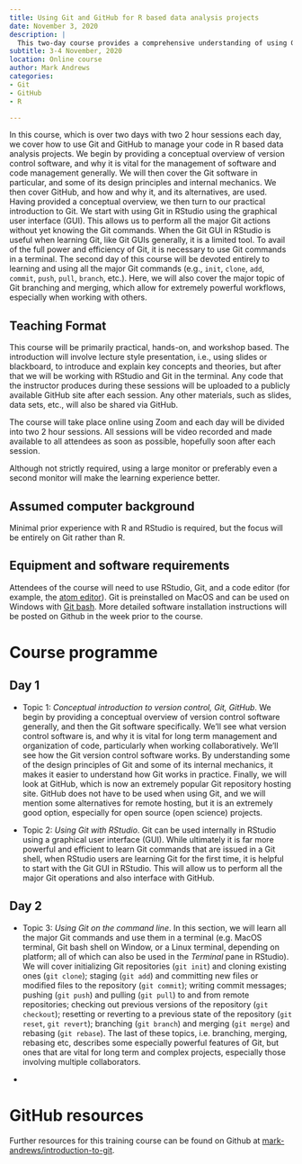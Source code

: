 ```yaml
---
title: Using Git and GitHub for R based data analysis projects
date: November 3, 2020
description: |
  This two-day course provides a comprehensive understanding of using Git and GitHub for managing R based data analysis projects. It starts with a conceptual overview of version control software, focusing on Git and GitHub. The course then delves into practical usage of Git commands and the powerful workflows enabled by Git branching and merging.
subtitle: 3-4 November, 2020
location: Online course
author: Mark Andrews
categories:
- Git
- GitHub
- R

---
```


In this course, which is over two days with two 2 hour sessions each day, we cover how to use Git and GitHub to manage your code in R based data analysis projects.
We begin by providing a conceptual overview of version control software, and why it is vital for the management of software and code management generally.
We will then cover the Git software in particular, and some of its design principles and internal mechanics.
We then cover GitHub, and how and why it, and its alternatives, are used.
Having provided a conceptual overview, we then turn to our practical introduction to Git.
We start with using Git in RStudio using the graphical user interface (GUI).
This allows us to perform all the major Git actions without yet knowing the Git commands.
When the Git GUI in RStudio is useful when learning Git, like Git GUIs generally, it is a limited tool.
To avail of the full power and efficiency of Git, it is necessary to use Git commands in a terminal.
The second day of this course will be devoted entirely to learning and using all the major Git commands (e.g., `init`, `clone`, `add`, `commit`, `push`, `pull`, `branch`, etc.).
Here, we will also cover the major topic of Git branching and merging, which allow for extremely powerful workflows, especially when working with others.

## Teaching Format

This course will be primarily practical, hands-on, and workshop based. The introduction will involve lecture style presentation, i.e., using slides or blackboard, to introduce and explain key concepts and theories, but after that we will be working with RStudio and Git in the terminal. Any code that the instructor produces during these sessions will be uploaded to a publicly available GitHub site after each session.
Any other materials, such as slides, data sets, etc., will also be shared via GitHub.

The course will take place online using Zoom and each day will be divided into two 2 hour sessions. All sessions will be video recorded and made available to all attendees as soon as possible, hopefully soon after each session.

Although not strictly required, using a large monitor or preferably even a second monitor will make the learning experience better.

## Assumed computer background

Minimal prior experience with R and RStudio is required, but the focus will be entirely on Git rather than R.

## Equipment and software requirements

Attendees of the course will need to use RStudio, Git, and a code editor (for example, the [atom editor](https://atom.io/)).
Git is preinstalled on MacOS and can be used on Windows with [Git bash](https://gitforwindows.org/).
More detailed software installation instructions will be posted on Github in the week prior to the course.

# Course programme

## Day 1

* Topic 1: *Conceptual introduction to version control, Git, GitHub*.
We begin by providing a conceptual overview of version control software generally, and then the Git software specifically.
We'll see what version control software is, and why it is vital for long term management and organization of code, particularly when working collaboratively.
We'll see how the Git version control software works. By understanding some of the design principles of Git and some of its internal mechanics, it makes it easier to understand how Git works in practice.
Finally, we will look at GitHub, which is now an extremely popular Git repository hosting site.
GitHub does not have to be used when using Git, and we will mention some alternatives for remote hosting, but it is an extremely good option, especially for open source (open science) projects.

* Topic 2: *Using Git with RStudio*. Git can be used internally in RStudio using a graphical user interface (GUI). While ultimately it is far more powerful and efficient to learn Git commands that are issued in a Git shell, when RStudio users are learning Git for the first time, it is helpful to start with the Git GUI in RStudio. This will allow us to perform all the major Git operations and also interface with GitHub.

## Day 2

* Topic 3: *Using Git on the command line*. In this section, we will learn all the major Git commands and use them in a terminal (e.g. MacOS terminal, Git bash shell on Window, or a Linux terminal, depending on platform; all of which can also be used in the *Terminal* pane in RStudio). We will cover initializing Git repositories (`git init`) and cloning existing ones (`git clone`); staging (`git add`) and committing new files or modified files to the repository (`git commit`); writing commit messages; pushing (`git push`) and pulling (`git pull`) to and from remote repositories; checking out previous versions of the repository (`git checkout`); resetting or reverting to a previous state of the repository (`git reset`, `git revert`); branching (`git branch`) and merging (`git merge`) and rebasing (`git rebase`).
The last of these topics, i.e. branching, merging, rebasing etc, describes some especially powerful features of Git, but ones that are vital for long term and complex projects, especially those involving multiple collaborators.

*

# GitHub resources

Further resources for this training course can be found on Github at [mark-andrews/introduction-to-git](https://github.com/mark-andrews/introduction-to-git).
